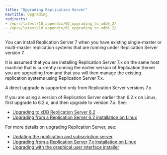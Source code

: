 ```yaml
---
title: "Upgrading Replication Server"
navTitle: Upgrading
redirects:
- /eprs/latest/10_appendix/02_upgrading_to_xdb6_2/
- /eprs/latest/10_appendix/01_upgrading_to_xdb6_2/
---
```


<div id="upgrading_to_xdb6_2" class="registered_link"></div>

You can install Replication Server 7 when you have existing single-master or multi-master replication systems that are running under Replication Server version 7.

It is assumed that you are installing Replication Server 7.x on the same host machine that is currently running the earlier version of Replication Server you are upgrading from and that you will then manage the existing replication systems using Replication Server 7.x.

A direct upgrade is supported only from Replication Server versions 7.x.

If you are using a version of Replication Server earlier than 6.2.x on Linux, first upgrade to 6.2.x, and then upgrade to version 7.x. See:
- [Upgrading to xDB Replication Server 6.2](/eprs/6.2/10_appendix/02_upgrading_to_xdb6_2)
- [Upgrading from a Replication Server 6.2 installation on Linux](upgrading_with_xdb_rpm_package)


For more details on upgrading Replication Server, see:

- [Updating the publication and subscription server](updating_sub_and_pub_ports)
- [Upgrading from a Replication Server 7.x installation on Linux](upgrading_linux)
- [Upgrading with the graphical user interface installer](upgrading_with_gui_installer)


